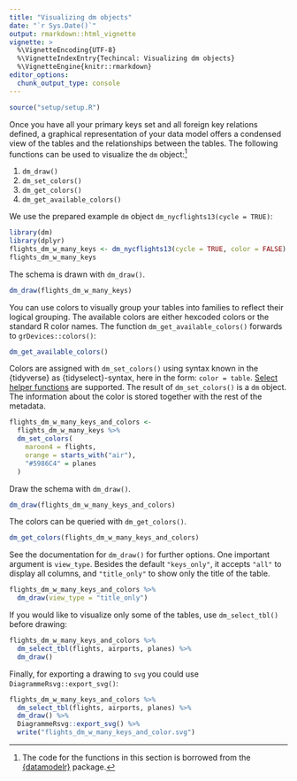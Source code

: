 ```yaml
---
title: "Visualizing dm objects"
date: "`r Sys.Date()`"
output: rmarkdown::html_vignette
vignette: >
  %\VignetteEncoding{UTF-8}
  %\VignetteIndexEntry{Techincal: Visualizing dm objects}
  %\VignetteEngine{knitr::rmarkdown}
editor_options:
  chunk_output_type: console
---
```


``````r
source("setup/setup.R")
``````

Once you have all your primary keys set and all foreign key relations defined, a graphical representation of your data model offers a condensed view of the tables and the relationships between the tables.
The following functions can be used to visualize the `dm` object:^[The code for the functions in this section is borrowed from the [{datamodelr}](https://github.com/bergant/datamodelr) package.]

1. `dm_draw()`
1. `dm_set_colors()`
1. `dm_get_colors()`
1. `dm_get_available_colors()`

We use the prepared example `dm` object `dm_nycflights13(cycle = TRUE)`:

```r
library(dm)
library(dplyr)
flights_dm_w_many_keys <- dm_nycflights13(cycle = TRUE, color = FALSE)
flights_dm_w_many_keys
```

The schema is drawn with `dm_draw()`.

```r
dm_draw(flights_dm_w_many_keys)
```

You can use colors to visually group your tables into families to reflect their logical grouping.
The available colors are either hexcoded colors or the standard R color names.
The function `dm_get_available_colors()` forwards to `grDevices::colors()`:

```r
dm_get_available_colors()
```

Colors are assigned with `dm_set_colors()` using syntax known in the {tidyverse} as {tidyselect}-syntax, here in the form: `color = table`.
[Select helper functions](https://tidyselect.r-lib.org/reference/language.html) are supported.
The result of `dm_set_colors()` is a `dm` object.
The information about the color is stored together with the rest of the metadata.

```r
flights_dm_w_many_keys_and_colors <-
  flights_dm_w_many_keys %>%
  dm_set_colors(
    maroon4 = flights,
    orange = starts_with("air"),
    "#5986C4" = planes
  )
```

Draw the schema with `dm_draw()`.

```r
dm_draw(flights_dm_w_many_keys_and_colors)
```

The colors can be queried with `dm_get_colors()`.

```r
dm_get_colors(flights_dm_w_many_keys_and_colors)
```

See the documentation for `dm_draw()` for further options.
One important argument is `view_type`.
Besides the default `"keys_only"`, it accepts `"all"` to display all columns, and `"title_only"` to show only the title of the table.

```r
flights_dm_w_many_keys_and_colors %>%
  dm_draw(view_type = "title_only")
```

If you would like to visualize only some of the tables, use `dm_select_tbl()` before drawing:

```r
flights_dm_w_many_keys_and_colors %>%
  dm_select_tbl(flights, airports, planes) %>%
  dm_draw()
```

Finally, for exporting a drawing to `svg` you could use `DiagrammeRsvg::export_svg()`:

```r
flights_dm_w_many_keys_and_colors %>%
  dm_select_tbl(flights, airports, planes) %>%
  dm_draw() %>%
  DiagrammeRsvg::export_svg() %>%
  write("flights_dm_w_many_keys_and_color.svg")
``` 
